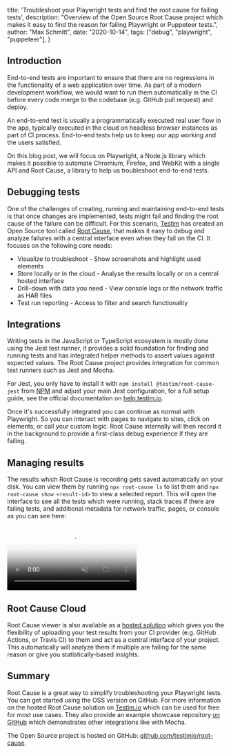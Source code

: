   title: 'Troubleshoot your Playwright tests and find the root cause for failing tests',
  description: "Overview of the Open Source Root Cause project which makes it easy to find the reason for failing Playwright or Puppeteer tests.",
  author: "Max Schmitt",
  date: "2020-10-14",
  tags: ["debug", "playwright", "puppeteer"],
}

## Introduction

End-to-end tests are important to ensure that there are no regressions in the functionality of a web application over time. As part of a modern development workflow, we would want to run them automatically in the CI before every code merge to the codebase (e.g. GitHub pull request) and deploy.

An end-to-end test is usually a programmatically executed real user flow in the app, typically executed in the cloud on headless browser instances as part of CI process. End-to-end tests help us to keep our app working and the users satisfied.

On this blog post, we will focus on Playwright, a Node.js library which makes it possible to automate Chromium, Firefox, and WebKit with a single API and Root Cause, a library to help us troubleshoot end-to-end tests.

## Debugging tests

One of the challenges of creating, running and maintaining end-to-end tests is that once changes are implemented, tests might fail and finding the root cause of the failure can be difficult. For this scenario, [Testim](https://www.testim.io) has created an Open Source tool called [Root Cause](https://github.com/testimio/root-cause), that makes it easy to debug and analyze failures with a central interface even when they fail on the CI. It focuses on the following core needs:

- Visualize to troubleshoot - Show screenshots and highlight used elements
- Store locally or in the cloud - Analyse the results locally or on a central hosted interface
- Drill-down with data you need - View console logs or the network traffic as HAR files
- Test run reporting - Access to filter and search functionality

## Integrations

Writing tests in the JavaScript or TypeScript ecosystem is mostly done using the Jest test runner, it provides a solid foundation for finding and running tests and has integrated helper methods to assert values against expected values. The Root Cause project provides integration for common test runners such as Jest and Mocha.

For Jest, you only have to install it with `npm install @testim/root-cause-jest` from [NPM](http://npmjs.com/package/@testim/root-cause-jest) and adjust your main Jest configuration, for a full setup guide, see the official documentation on [help.testim.io](https://help.testim.io/docs/root-cause-jest-integration-guide).

Once it's successfully integrated you can continue as normal with Playwright. So you can interact with pages to navigate to sites, click on elements, or call your custom logic. Root Cause internally will then record it in the background to provide a first-class debug experience if they are failing.

## Managing results

The results which Root Cause is recording gets saved automatically on your disk. You can view them by running `npx root-cause ls` to list them and `npx root-cause show <result-id>` to view a selected report. This will open the interface to see all the tests which were running, stack traces if there are failing tests, and additional metadata for network traffic, pages, or console as you can see here:

<div style={{textAlign: "center", margin: "10px 0"}}>
  <video playsInline autoPlay preload="metadata" muted loop poster="/blog/troubleshoot-playwright-puppeteer-tests/screenplay-banner.jpg" style={{width: "80%", margin: "auto"}}>
    <source src="/blog/troubleshoot-playwright-puppeteer-tests/root-cause-local_new_top.mp4" type="video/mp4"/>
  Your browser does not support the video tag.
  </video>
</div>

## Root Cause Cloud

Root Cause viewer is also available as a [hosted solution](https://www.testim.io/root-cause/) which gives you the flexibility of uploading your test results from your CI provider (e.g. GitHub Actions, or Travis CI) to them and act as a central interface of your project. This automatically will analyze them if multiple are failing for the same reason or give you statistically-based insights.

## Summary

Root Cause is a great way to simplify troubleshooting your Playwright tests. You can get started using the OSS version on GitHub. For more information on the hosted Root Cause solution on [Testim.io](https://www.testim.io/root-cause/) which can be used for free for most use cases. They also provide an example showcase repository [on GitHub](https://github.com/testimio/root-cause-interactive-demo) which demonstrates other integrations like with Mocha.

The Open Source project is hosted on GitHub: [github.com/testimio/root-cause](https://github.com/testimio/root-cause).
